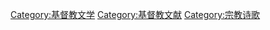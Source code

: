 {{Catmore}}

[[Category:基督教文学‎|Category:基督教文学‎]]
[[Category:基督教文献|Category:基督教文献]]
[[Category:宗教诗歌|Category:宗教诗歌]]